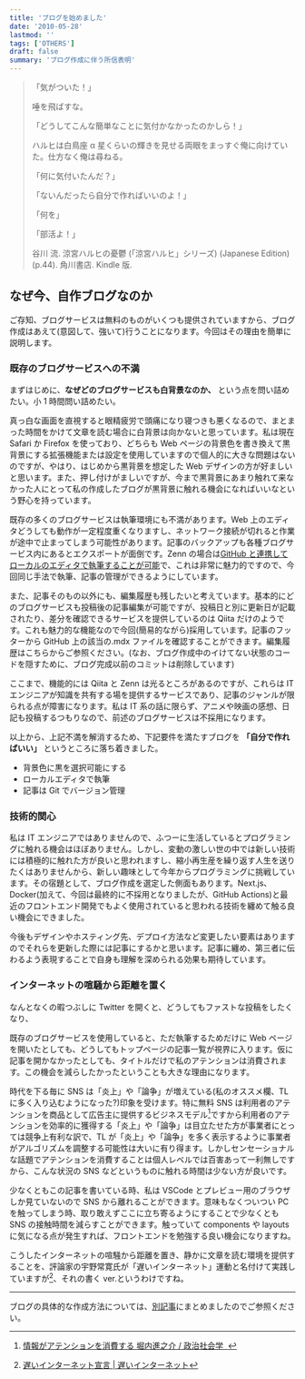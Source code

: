 ```yaml
---
title: 'ブログを始めました'
date: '2010-05-28'
lastmod: ''
tags: ['OTHERS']
draft: false
summary: 'ブログ作成に伴う所信表明'
---
```


> 「気がついた！」
>
> 唾を飛ばすな。
>
> 「どうしてこんな簡単なことに気付かなかったのかしら！」
>
> ハルヒは白鳥座 α 星くらいの輝きを見せる両眼をまっすぐ俺に向けていた。仕方なく俺は尋ねる。
>
> 「何に気付いたんだ？」
>
> 「ないんだったら自分で作ればいいのよ！」
>
> 「何を」
>
> 「部活よ！」
>
> 谷川 流. 涼宮ハルヒの憂鬱 (「涼宮ハルヒ」シリーズ) (Japanese Edition) (p.44). 角川書店. Kindle 版.

## なぜ今、自作ブログなのか

ご存知、ブログサービスは無料のものがいくつも提供されていますから、ブログ作成はあえて(意図して、強いて)行うことになります。今回はその理由を簡単に説明します。

### 既存のブログサービスへの不満

まずはじめに、**なぜどのブログサービスも白背景なのか、** という点を問い詰めたい。小 1 時間問い詰めたい。

真っ白な画面を直視すると眼精疲労で頭痛になり寝つきも悪くなるので、まとまった時間をかけて文章を読む場合に白背景は向かないと思っています。私は現在 Safari か Firefox を使っており、どちらも Web ページの背景色を書き換えて黒背景にする拡張機能または設定を使用していますので個人的に大きな問題はないのですが、やはり、はじめから黒背景を想定した Web デザインの方が好ましいと思います。また、押し付けがましいですが、今まで黒背景にあまり触れて来なかった人にとって私の作成したブログが黒背景に触れる機会になればいいなという野心を持っています。

既存の多くのブログサービスは執筆環境にも不満があります。Web 上のエディタどうしても動作が一定程度重くなりますし、ネットワーク接続が切れると作業が途中で止まってしまう可能性があります。記事のバックアップも各種ブログサービス内にあるとエクスポートが面倒です。Zenn の場合は[GitHub と連携してローカルのエディタで執筆することが可能](https://zenn.dev/zenn/articles/connect-to-github)で、これは非常に魅力的ですので、今回同じ手法で執筆、記事の管理ができるようにしています。

また、記事そのもの以外にも、編集履歴も残したいと考えています。基本的にどのブログサービスも投稿後の記事編集が可能ですが、投稿日と別に更新日が記載されたり、差分を確認できるサービスを提供しているのは Qiita だけのようです。これも魅力的な機能なので今回(簡易的ながら)採用しています。記事のフッターから GitHub 上の該当の.mdx ファイルを確認することができます。編集履歴はこちらからご参照ください。(なお、ブログ作成中のイけてない状態のコードを隠すために、ブログ完成以前のコミットは削除しています)

ここまで、機能的には Qiita と Zenn は光るところがあるのですが、これらは IT エンジニアが知識を共有する場を提供するサービスであり、記事のジャンルが限られる点が障害になります。私は IT 系の話に限らず、アニメや映画の感想、日記も投稿するつもりなので、前述のブログサービスは不採用になります。

以上から、上記不満を解消するため、下記要件を満たすブログを **「自分で作ればいい」** というところに落ち着きました。

- 背景色に黒を選択可能にする
- ローカルエディタで執筆
- 記事は Git でバージョン管理

### 技術的関心

私は IT エンジニアではありませんので、ふつーに生活しているとプログラミングに触れる機会はほぼありません。しかし、変動の激しい世の中では新しい技術には積極的に触れた方が良いと思われますし、縮小再生産を繰り返す人生を送りたくはありませんから、新しい趣味として今年からプログラミングに挑戦しています。その宿題として、ブログ作成を選定した側面もあります。Next.js、Docker(加えて、今回は最終的に不採用となりましたが、GitHub Actions)と最近のフロントエンド開発でもよく使用されていると思われる技術を纏めて触る良い機会にできました。

今後もデザインやホスティング先、デプロイ方法など変更したい要素はありますのでそれらを更新した際には記事にするかと思います。記事に纏め、第三者に伝わるよう表現することで自身も理解を深められる効果も期待しています。

### インターネットの喧騒から距離を置く

なんとなくの暇つぶしに Twitter を開くと、どうしてもファストな投稿をしたくなり、

既存のブログサービスを使用していると、ただ執筆するためだけに Web ページを開いたとしても、どうしてもトップページの記事一覧が視界に入ります。仮に記事を開かなかったとしても、タイトルだけで私のアテンションは消費されます。この機会を減らしたかったということも大きな理由になります。

時代を下る毎に SNS は「炎上」や「論争」が増えている(私のオススメ欄、TL に多く入り込むようになった?)印象を受けます。特に無料 SNS は利用者のアテンションを商品として広告主に提供するビジネスモデル[^1]ですから利用者のアテンションを効率的に獲得する「炎上」や「論争」は目立たせた方が事業者にとっては競争上有利な訳で、TL が「炎上」や「論争」を多く表示するように事業者がアルゴリズムを調整する可能性は大いに有り得ます。しかしセンセーショナルな話題でアテンションを消費することは個人レベルでは百害あって一利無しですから、こんな状況の SNS などというものに触れる時間は少ない方が良いです。

少なくともこの記事を書いている時、私は VSCode とプレビュー用のブラウザしか見ていないので SNS から離れることができます。意味もなくついつい PC を触ってしまう時、取り敢えずここに立ち寄るようにすることで少なくとも SNS の接触時間を減らすことができます。触っていて components や layouts に気になる点が発生すれば、フロントエンドを勉強する良い機会になりますね。

こうしたインターネットの喧騒から距離を置き、静かに文章を読む環境を提供することを、評論家の宇野常寛氏が「遅いインターネット」運動と名付けて実践していますが[^2]、それの書く ver.というわけですね。

---

ブログの具体的な作成方法については、[別記事](/blog/how-to-create-a-blog)にまとめましたのでご参照ください。

[^1]: [情報がアテンションを消費する 堀内進之介 / 政治社会学  ](https://synodos.jp/opinion/info/22903/)
[^2]: [遅いインターネット宣言 | 遅いインターネット](https://slowinternet.jp/media-concept/)
